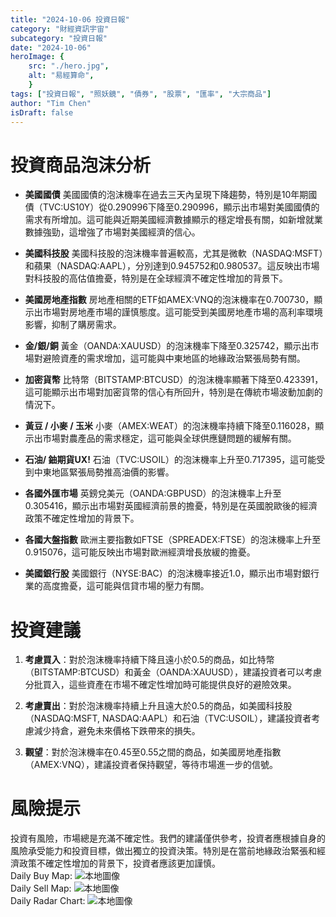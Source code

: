 ```yaml
---
title: "2024-10-06 投資日報"
category: "財經資訊宇宙"
subcategory: "投資日報"
date: "2024-10-06"
heroImage: {
    src: "./hero.jpg",
    alt: "易經算命",
    }
tags: ["投資日報", "照妖鏡", "債券", "股票", "匯率", "大宗商品"]
author: "Tim Chen"
isDraft: false
---
```

# 投資商品泡沫分析

- **美國國債**
  美國國債的泡沫機率在過去三天內呈現下降趨勢，特別是10年期國債（TVC:US10Y）從0.290996下降至0.290996，顯示出市場對美國國債的需求有所增加。這可能與近期美國經濟數據顯示的穩定增長有關，如新增就業數據強勁，這增強了市場對美國經濟的信心。

- **美國科技股**
  美國科技股的泡沫機率普遍較高，尤其是微軟（NASDAQ:MSFT）和蘋果（NASDAQ:AAPL），分別達到0.945752和0.980537。這反映出市場對科技股的高估值擔憂，特別是在全球經濟不確定性增加的背景下。

- **美國房地產指數**
  房地產相關的ETF如AMEX:VNQ的泡沫機率在0.700730，顯示出市場對房地產市場的謹慎態度。這可能受到美國房地產市場的高利率環境影響，抑制了購房需求。

- **金/銀/銅**
  黃金（OANDA:XAUUSD）的泡沫機率下降至0.325742，顯示出市場對避險資產的需求增加，這可能與中東地區的地緣政治緊張局勢有關。

- **加密貨幣**
  比特幣（BITSTAMP:BTCUSD）的泡沫機率顯著下降至0.423391，這可能顯示出市場對加密貨幣的信心有所回升，特別是在傳統市場波動加劇的情況下。

- **黃豆 / 小麥 / 玉米**
  小麥（AMEX:WEAT）的泡沫機率持續下降至0.116028，顯示出市場對農產品的需求穩定，這可能與全球供應鏈問題的緩解有關。

- **石油/ 鈾期貨UX!**
  石油（TVC:USOIL）的泡沫機率上升至0.717395，這可能受到中東地區緊張局勢推高油價的影響。

- **各國外匯市場**
  英鎊兌美元（OANDA:GBPUSD）的泡沫機率上升至0.305416，顯示出市場對英國經濟前景的擔憂，特別是在英國脫歐後的經濟政策不確定性增加的背景下。

- **各國大盤指數**
  歐洲主要指數如FTSE（SPREADEX:FTSE）的泡沫機率上升至0.915076，這可能反映出市場對歐洲經濟增長放緩的擔憂。

- **美國銀行股**
  美國銀行（NYSE:BAC）的泡沫機率接近1.0，顯示出市場對銀行業的高度擔憂，這可能與信貸市場的壓力有關。

# 投資建議

1. **考慮買入**：對於泡沫機率持續下降且遠小於0.5的商品，如比特幣（BITSTAMP:BTCUSD）和黃金（OANDA:XAUUSD），建議投資者可以考慮分批買入，這些資產在市場不確定性增加時可能提供良好的避險效果。

2. **考慮賣出**：對於泡沫機率持續上升且遠大於0.5的商品，如美國科技股（NASDAQ:MSFT, NASDAQ:AAPL）和石油（TVC:USOIL），建議投資者考慮減少持倉，避免未來價格下跌帶來的損失。

3. **觀望**：對於泡沫機率在0.45至0.55之間的商品，如美國房地產指數（AMEX:VNQ），建議投資者保持觀望，等待市場進一步的信號。

# 風險提示

投資有風險，市場總是充滿不確定性。我們的建議僅供參考，投資者應根據自身的風險承受能力和投資目標，做出獨立的投資決策。特別是在當前地緣政治緊張和經濟政策不確定性增加的背景下，投資者應該更加謹慎。
<br />
Daily Buy Map:
![本地圖像](./buyMap.svg)
<br />
Daily Sell Map:
![本地圖像](./sellMap.svg)
<br />
Daily Radar Chart:
![本地圖像](./radar.svg)
<br />
